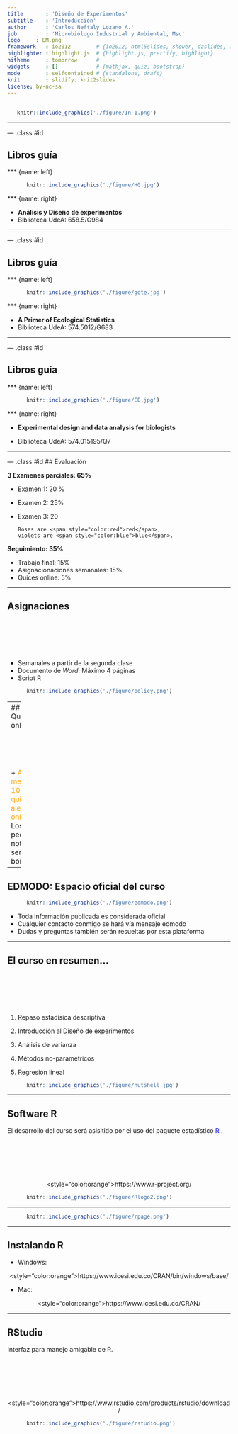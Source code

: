 ```yaml
---
title       : 'Diseño de Experimentos'
subtitle    : 'Introducción'
author      : 'Carlos Neftaly Lozano A.'
job         : 'Microbiólogo Industrial y Ambiental, Msc'
logo     : EM.png
framework   : io2012        # {io2012, html5slides, shower, dzslides, ...}
highlighter : highlight.js  # {highlight.js, prettify, highlight}
hitheme     : tomorrow      # 
widgets     : []            # {mathjax, quiz, bootstrap}
mode        : selfcontained # {standalone, draft}
knit        : slidify::knit2slides
license: by-nc-sa
---
```


## 

```r
   knitr::include_graphics('./figure/In-1.png')
```
---

--- .class #id 

## Libros guía
<style>
  <slide class="{{ slide.class }}" id="{{ slide.id }}">
    <hgroup>
    {{{ slide.header }}}
  </hgroup>
    <article>
    <hr noshade size=4 color='red'>  
    {{{ slide.content }}}  
    <div class='left' style='float:left;width:48%'>
    {{{ slide.left.html }}}
    </div>    
      <div class='right' style='float:right;width:48%'>
      {{{ slide.right.html }}}
      </div>
        </article>
        </slide>
</style>
        
        
*** {name: left}
     
```r
      knitr::include_graphics('./figure/HG.jpg')
```
      
*** {name: right}
      
- **Análisis y Diseño de experimentos**
- Biblioteca UdeA: 658.5/G984
 
--- 

--- .class #id 


## Libros guía
<style>
  <slide class="{{ slide.class }}" id="{{ slide.id }}">
    <hgroup>
    {{{ slide.header }}}
  </hgroup>
    <article>
    <hr noshade size=4 color='red'>  
    {{{ slide.content }}}  
    <div class='left' style='float:left;width:48%'>
    {{{ slide.left.html }}}
    </div>    
      <div class='right' style='float:right;width:48%'>
      {{{ slide.right.html }}}
      </div>
        </article>
        </slide>
</style>
        
        
*** {name: left}
     
```r
      knitr::include_graphics('./figure/gote.jpg')
```
      
*** {name: right}
      
+ __A Primer of Ecological Statistics__
+ Biblioteca UdeA: 574.5012/G683
      
--- 

--- .class #id 

## Libros guía
<style>
  <slide class="{{ slide.class }}" id="{{ slide.id }}">
    <hgroup>
    {{{ slide.header }}}
  </hgroup>
    <article>
    <hr noshade size=4 color='red'>  
    {{{ slide.content }}}  
    <div class='left' style='float:left;width:48%'>
    {{{ slide.left.html }}}
    </div>    
      <div class='right' style='float:right;width:48%'>
      {{{ slide.right.html }}}
      </div>
        </article>
        </slide>
</style>
        
        
*** {name: left}
     
```r
      knitr::include_graphics('./figure/EE.jpg')
```
      
*** {name: right}
      
+ __Experimental design and data analysis for biologists__
      
+ Biblioteca UdeA: 574.015195/Q7
      
--- 

--- .class #id 
## Evaluación

__3 Examenes parciales: 65%__
      
+ Examen 1: 20 %
+ Examen 2: 25%
+ Examen 3: 20
      
      Roses are <span style="color:red">red</span>, 
      violets are <span style="color:blue">blue</span>.
      
__Seguimiento: 35%__
      
+ Trabajo final: 15%
+ Asignacionaciones semanales: 15% 
+ Quices online: 5% 

---


## Asignaciones 

<span style="display:block; height: 2cm;"></span>

+ Semanales a partir de la segunda clase
+ Documento de _Word_: Máximo 4 páginas
+ Script R

```r
      knitr::include_graphics('./figure/policy.png')
```


---
## Quices online
 
<span style="display:block; height: 2cm;"></span>

+ <span style="color:orange">Al menos 10 quices aleatorios online.</span>
+ Los das peores notas serán borradas

---

## EDMODO: Espacio oficial del curso 

```r
      knitr::include_graphics('./figure/edmodo.png')
```

+ Toda información publicada es considerada oficial 
+ Cualquier contacto conmigo se hará vía mensaje edmodo
+ Dudas y preguntas también serán resueltas por esta plataforma

---

## El curso en resumen...

<span style="display:block; height: 2cm;"></span>

1. Repaso estadísica descriptiva

2. Introducción al Diseño de experimentos

3. Análisis de varianza

4. Métodos no-paramétricos

5. Regresión lineal 

```r
      knitr::include_graphics('./figure/nutshell.jpg')
```

---


## Software R 

El desarrollo del curso será asisitido por el uso del paquete estadístico <span style="color:blue">R</span> . 

<span style="display:block; height: 2cm;"></span>

<center><style="color:orange">https://www.r-project.org/</span></center>

```r
      knitr::include_graphics('./figure/Rlogo2.png')
```

---

```r
      knitr::include_graphics('./figure/rpage.png')
```

--- 

## Instalando R 

+ Windows:

<center><style="color:orange">https://www.icesi.edu.co/CRAN/bin/windows/base/</span></center>

+ Mac: 

<center><style="color:orange">https://www.icesi.edu.co/CRAN/</span></center>

---

## RStudio

Interfaz para manejo amigable de R. 

<span style="display:block; height: 2cm;"></span>

<center><style="color:orange">https://www.rstudio.com/products/rstudio/download/</span></center>



```r
      knitr::include_graphics('./figure/rstudio.png')
```


